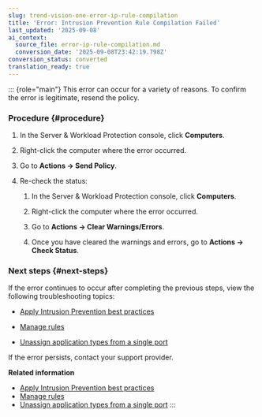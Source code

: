 ```yaml
---
slug: trend-vision-one-error-ip-rule-compilation
title: 'Error: Intrusion Prevention Rule Compilation Failed'
last_updated: '2025-09-08'
ai_context:
  source_file: error-ip-rule-compilation.md
  conversion_date: '2025-09-08T23:42:19.798Z'
conversion_status: converted
translation_ready: true
---
```


::: {role="main"}
This error can occur for a variety of reasons. To confirm the error is legitimate, resend the policy.

### Procedure {#procedure}

1.  In the Server & Workload Protection console, click **Computers**.

2.  Right-click the computer where the error occurred.

3.  Go to **Actions → Send Policy**.

4.  Re-check the status:

    1.  In the Server & Workload Protection console, click **Computers**.

    2.  Right-click the computer where the error occurred.

    3.  Go to **Actions → Clear Warnings/Errors**.

    4.  Once you have cleared the warnings and errors, go to **Actions → Check Status**.

### Next steps {#next-steps}

If the error continues to occur after completing the previous steps, view the following troubleshooting topics:

- [Apply Intrusion Prevention best practices](apply-best-practices-error.mdx)

- [Manage rules](manage-rules-compilation-error.mdx)

- [Unassign application types from a single port](unassign-application-types-port.mdx)

If the error persists, contact your support provider.

**Related information**

- [Apply Intrusion Prevention best practices](apply-best-practices-error.mdx)
- [Manage rules](manage-rules-compilation-error.mdx)
- [Unassign application types from a single port](unassign-application-types-port.mdx)
:::
